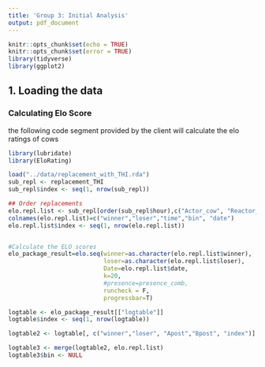 ```yaml
---
title: 'Group 3: Initial Analysis'
output: pdf_document
---
```


```r
knitr::opts_chunk$set(echo = TRUE)
knitr::opts_chunk$set(error = TRUE)
library(tidyverse)
library(ggplot2)
```

## 1. Loading the data 

### Calculating Elo Score

the following code segment provided by the client will calculate the elo ratings of cows

```r
library(lubridate)
library(EloRating)

load("../data/replacement_with_THI.rda")
sub_repl <- replacement_THI
sub_repl$index <- seq(1, nrow(sub_repl))

## Order replacements
elo.repl.list <- sub_repl[order(sub_repl$hour),c("Actor_cow", "Reactor_cow","hour", "Bin", "date")]
colnames(elo.repl.list)=c("winner","loser","time","bin", "date")
elo.repl.list$index <- seq(1, nrow(elo.repl.list))


#Calculate the ELO scores 
elo_package_result=elo.seq(winner=as.character(elo.repl.list$winner),
                           loser=as.character(elo.repl.list$loser),
                           Date=elo.repl.list$date,
                           k=20,
                           #presence=presence_comb,
                           runcheck = F,
                           progressbar=T)

logtable <- elo_package_result[["logtable"]]
logtable$index <- seq(1, nrow(logtable))

logtable2 <- logtable[, c("winner","loser", "Apost","Bpost", "index")]

logtable3 <- merge(logtable2, elo.repl.list)
logtable3$bin <- NULL
```